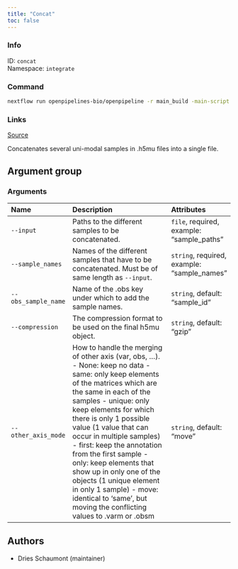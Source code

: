 ```yaml
---
title: "Concat"
toc: false
---
```


::: {.column-margin}

### Info

ID: `concat`  
Namespace: `integrate`

### Command

```bash
nextflow run openpipelines-bio/openpipeline -r main_build -main-script target/nextflow/integrate/concat/main.nf --help
```

### Links
[Source](https://github.com/openpipelines-bio/openpipeline/blob/main/src/integrate/concat){.btn-action .btn-sm .btn-info .btn role="button"}

:::

Concatenates several uni-modal samples in .h5mu files into a single file.


## Argument group

### Arguments

|Name                |Description                                                                                                                                                                                                                                                                                                                                                                                                                                                                                                                        |Attributes                                  |
|:-------------------|:----------------------------------------------------------------------------------------------------------------------------------------------------------------------------------------------------------------------------------------------------------------------------------------------------------------------------------------------------------------------------------------------------------------------------------------------------------------------------------------------------------------------------------|:-------------------------------------------|
|`--input`           |Paths to the different samples to be concatenated.                                                                                                                                                                                                                                                                                                                                                                                                                                                                                 |`file`, required, example: "sample_paths"   |
|`--sample_names`    |Names of the different samples that have to be concatenated. Must be of same length as `--input`.                                                                                                                                                                                                                                                                                                                                                                                                                                  |`string`, required, example: "sample_names" |
|`--obs_sample_name` |Name of the .obs key under which to add the sample names.                                                                                                                                                                                                                                                                                                                                                                                                                                                                          |`string`, default: "sample_id"              |
|`--compression`     |The compression format to be used on the final h5mu object.                                                                                                                                                                                                                                                                                                                                                                                                                                                                        |`string`, default: "gzip"                   |
|`--other_axis_mode` |How to handle the merging of other axis (var, obs, ...).   - None: keep no data  - same: only keep elements of the matrices which are the same in each of the samples  - unique: only keep elements for which there is only 1 possible value (1 value that can occur in multiple samples)  - first: keep the annotation from the first sample  - only: keep elements that show up in only one of the objects (1 unique element in only 1 sample)  - move: identical to 'same', but moving the conflicting values to .varm or .obsm |`string`, default: "move"                   |

## Authors

  * Dries Schaumont (maintainer)

